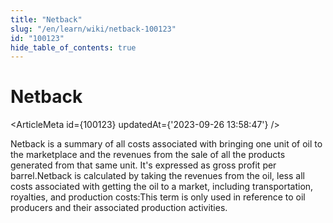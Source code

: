 ```yaml
---
title: "Netback"
slug: "/en/learn/wiki/netback-100123"
id: "100123"
hide_table_of_contents: true
---
```



# Netback

<ArticleMeta id={100123} updatedAt={'2023-09-26 13:58:47'} />
<div className='border-solid border-b border-t-0 my-4 border-[var(--ifm-color-gray-300)]' />

Netback is a summary of all costs associated with bringing one unit of oil to the marketplace and the revenues from the sale of all the products generated from that same unit. It's expressed as gross profit per barrel.Netback is calculated by taking the revenues from the oil, less all costs associated with getting the oil to a market, including transportation, royalties, and production costs:This term is only used in reference to oil producers and their associated production activities.
